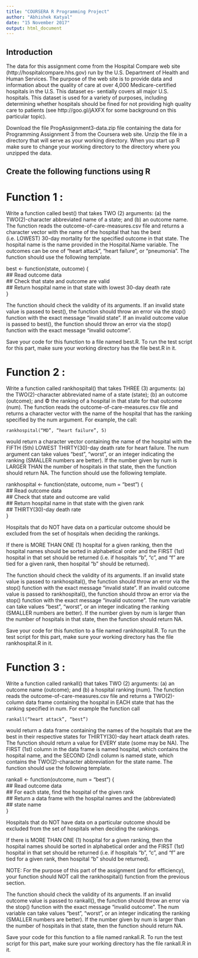 ---
title: "COURSERA R Programming Project"
author: "Abhishek Katyal"
date: "15 November 2017"
output: html_document
---

## Introduction 

The data for this assignment come from the Hospital Compare web site (http://hospitalcompare.hhs.gov) run by the U.S. Department of Health and Human Services. The purpose of the web site is to provide data and information about the quality of care at over 4,000 Medicare-certified hospitals in the U.S. This dataset es- sentially covers all major U.S. hospitals. This dataset is used for a variety of purposes, including determining whether hospitals should be fined for not providing high quality care to patients (see http://goo.gl/jAXFX for some background on this particular topic).

Download the file ProgAssignment3-data.zip file containing the data for Programming Assignment 3 from the Coursera web site. Unzip the file in a directory that will serve as your working directory. When you start up R make sure to change your working directory to the directory where you unzipped the data.


## Create the following functions using R

# Function 1 :



Write a function called best() that takes TWO (2) arguments: (a) the TWO(2)-character abbreviated name of a state; and (b) an outcome name. The function reads the outcome-of-care-measures.csv file and returns a character vector with the name of the hospital that has the best (i.e. LOWEST) 30-day mortality for the specified outcome in that state. The hospital name is the name provided in the Hospital.Name variable. The outcomes can be one of “heart attack”, “heart failure”, or “pneumonia”. The function should use the following template.

best <- function(state, outcome) {                                                  
          ## Read outcome data                                                        
          ## Check that state and outcome are valid                                   
          ## Return hospital name in that state with lowest 30-day death rate         
  }   

The function should check the validity of its arguments. If an invalid state value is passed to best(), the function should throw an error via the stop() function with the exact message “invalid state”. If an invalid outcome value is passed to best(), the function should throw an error via the stop() function with the exact message “invalid outcome”.

Save your code for this function to a file named best.R. To run the test script for this part, make sure your working directory has the file best.R in it.


# Function 2 :



Write a function called rankhospital() that takes THREE (3) arguments: (a) the TWO(2)-character abbreviated name of a state (state); (b) an outcome (outcome); and © the ranking of a hospital in that state for that outcome (num). The function reads the outcome-of-care-measures.csv file and returns a character vector with the name of the hospital that has the ranking specified by the num argument. For example, the call:

    rankhospital(“MD”, “heart failure”, 5)

would return a character vector containing the name of the hospital with the FIFTH (5th) LOWEST THIRTY(30)-day death rate for heart failure. The num argument can take values “best”, “worst”, or an integer indicating the ranking (SMALLER numbers are better). If the number given by num is LARGER THAN the number of hospitals in that state, then the function should return NA. The function should use the following template.

rankhospital <- function(state, outcome, num = "best") {                            
                  ## Read outcome data                                                
                  ## Check that state and outcome are valid                           
                  ## Return hospital name in that state with the given rank           
                  ## THIRTY(30)-day death rate                                        
  }                                                                                

Hospitals that do NOT have data on a particular outcome should be excluded from the set of hospitals when deciding the rankings.

If there is MORE THAN ONE (1) hospital for a given ranking, then the hospital names should be sorted in alphabetical order and the FIRST (1st) hospital in that set should be returned (i.e. if hospitals “b”, “c”, and “f” are tied for a given rank, then hospital “b” should be returned).

The function should check the validity of its arguments. If an invalid state value is passed to rankhospital(), the function should throw an error via the stop() function with the exact message “invalid state”. If an invalid outcome value is passed to rankhospital(), the function should throw an error via the stop() function with the exact message “invalid outcome”. The num variable can take values “best”, “worst”, or an integer indicating the ranking (SMALLER numbers are better). If the number given by num is larger than the number of hospitals in that state, then the function should return NA.

Save your code for this function to a file named rankhospital.R. To run the test script for this part, make sure your working directory has the file rankhospital.R in it.


# Function 3 :




Write a function called rankall() that takes TWO (2) arguments: (a) an outcome name (outcome); and (b) a hospital ranking (num). The function reads the outcome-of-care-measures.csv file and returns a TWO(2)-column data frame containing the hospital in EACH state that has the ranking specified in num. For example the function call

    rankall(“heart attack”, “best”)

would return a data frame containing the names of the hospitals that are the best in their respective states for THIRTY(30)-day heart attack death rates. The function should return a value for EVERY state (some may be NA). The FIRST (1st) column in the data frame is named hospital, which contains the hospital name, and the SECOND (2nd) column is named state, which contains the TWO(2)-character abbreviation for the state name. The function should use the following template.

rankall <-  function(outcome, num = "best") {                                       
              ## Read outcome data                                                    
              ## For each state, find the hospital of the given rank                  
              ## Return a data frame with the hospital names and the (abbreviated)    
              ## state name                                                           
  }                                

Hospitals that do NOT have data on a particular outcome should be excluded from the set of hospitals when deciding the rankings.

If there is MORE THAN ONE (1) hospital for a given ranking, then the hospital names should be sorted in alphabetical order and the FIRST (1st) hospital in that set should be returned (i.e. if hospitals “b”, “c”, and “f” are tied for a given rank, then hospital “b” should be returned).

NOTE: For the purpose of this part of the assignment (and for efficiency), your function should NOT call the rankhospital() function from the previous section.

The function should check the validity of its arguments. If an invalid outcome value is passed to rankall(), the function should throw an error via the stop() function with the exact message “invalid outcome”. The num variable can take values “best”, “worst”, or an integer indicating the ranking (SMALLER numbers are better). If the number given by num is larger than the number of hospitals in that state, then the function should return NA.

Save your code for this function to a file named rankall.R. To run the test script for this part, make sure your working directory has the file rankall.R in it.

